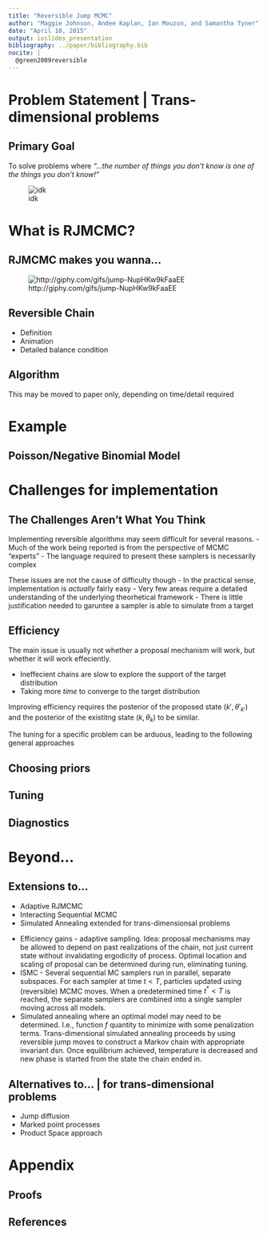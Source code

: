 ```yaml
---
title: "Reversible Jump MCMC"
author: "Maggie Johnson, Andee Kaplan, Ian Mouzon, and Samantha Tyner"
date: "April 10, 2015"
output: ioslides_presentation
bibliography: ../paper/bibliography.bib
nocite: | 
  @green2009reversible
---
```


# Problem Statement | Trans-dimensional problems

## Primary Goal

To solve problems where
*"...the number of things you don’t know is one of the things you don’t know!"*

![idk](images/idk_idk.jpg)

# What is RJMCMC?

## RJMCMC makes you wanna...

![http://giphy.com/gifs/jump-NupHKw9kFaaEE](images/kris_kross.gif)

## Reversible Chain

  - Definition
  - Animation
  - Detailed balance condition

## Algorithm
This may be moved to paper only, depending on time/detail required

# Example

## Poisson/Negative Binomial Model

# Challenges for implementation

## The Challenges Aren't What You Think

Implementing reversible algorithms may seem difficult for several reasons. 
- Much of the work being reported is from the perspective of MCMC "experts"
- The language required to present these samplers is necessarily complex

These issues are not the cause of difficulty though
- In the practical sense, implementation is *actually* fairly easy 
- Very few areas require a detailed understanding of the underlying theorhetical framework 
- There is little justification needed to garuntee a sampler is able to simulate from a target

## Efficiency

The main issue is usually not whether a proposal mechanism will work, 
but whether it will work effeciently.

- Ineffecient chains are slow to explore the support of the target distribution
- Taking more *time* to converge to the target distribution

Improving efficiency requires the posterior of the proposed state $(k', \theta'_{k'})$ 
and the posterior of the existitng state $(k, \theta_k)$ to be similar.

The tuning for a specific problem can be arduous, leading to the following general
approaches

## Choosing priors

## Tuning

## Diagnostics

# Beyond...

## Extensions to...

  - Adaptive RJMCMC 
  - Interacting Sequential MCMC
  - Simulated Annealing extended for trans-dimensionsal problems

<div class="notes">
  - Efficiency gains - adaptive sampling. Idea: proposal mechanisms may be allowed to depend on past realizations of the chain, not just current state without invalidating ergodicity of process. Optimal location and scaling of proposal can be determined during run, eliminating tuning.
  - ISMC - Several sequential MC samplers run in parallel, separate subspaces. For each sampler at time $t < T$, particles updated using (reversible) MCMC moves. When a oredetermined time $t^* < T$ is reached, the separate samplers are combined into a single sampler moving across all models.
  - Simulated annealing where an optimal model may need to be determined. I.e., function $f$ quantity to minimize with some penalization terms. Trans-dimensional simulated annealing proceeds by using reversible jump moves to construct a Markov chain with appropriate invariant dsn. Once equilibrium achieved, temperature is decreased and new phase is started from the state the chain ended in.
</div>

## Alternatives to... | for trans-dimensional problems

  - Jump diffusion
  - Marked point processes
  - Product Space approach

# Appendix

## Proofs

## References






